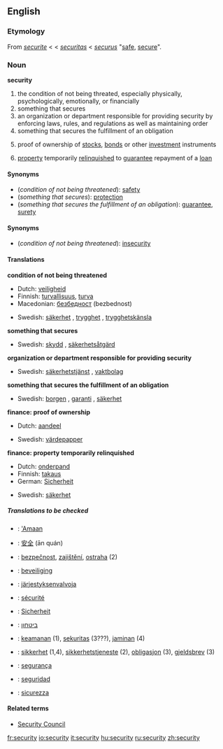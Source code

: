 ==English==

===Etymology===
From {{ME.}} ''[[securite]]'' < {{OF.}} < {{L.}} ''[[securitas]]'' < {{L.}} ''[[securus]]'' "[[safe]], [[secure]]".

===Noun===
'''security'''

#the condition of not being threated, especially physically, psychologically, emotionally, or financially
#something that secures
#an organization or department responsible for providing security by enforcing laws, rules, and regulations as well as maintaining order
#something that secures the fulfillment of an obligation 
#{{finance}} proof of ownership of [[stock]]s, [[bond]]s or other [[investment]] instruments
#{{finance}} [[property]] temporarily [[relinquish]]ed to [[guarantee]] repayment of a [[loan]]

====Synonyms====
*(''condition of not being threatened''): [[safety]]
*(''something that secures''): [[protection]]
*(''something that secures the fulfillment of an obligation''): [[guarantee]], [[surety]]

====Synonyms====
*(''condition of not being threatened''): [[insecurity]]

====Translations====
'''condition of not being threatened'''
{{top}}
*Dutch: [[veiligheid]] {{f}}
*Finnish: [[turvallisuus]], [[turva]]
*Macedonian: [[безбедност]] (bezbednost)
{{mid}}
*Swedish: [[säkerhet]] {{c}}, [[trygghet]] {{c}}, [[trygghetskänsla]] {{c}}
{{bottom}}

'''something that secures'''
{{top}}
{{mid}}
*Swedish: [[skydd]] {{n}}, [[säkerhetsåtgärd]] {{c}}
{{bottom}}

'''organization or department responsible for providing security'''
{{top}}
{{mid}}
*Swedish: [[säkerhetstjänst]] {{c}}, [[vaktbolag]] {{c}}
{{bottom}}

'''something that secures the fulfillment of an obligation'''
{{top}}
{{mid}}
*Swedish: [[borgen]] {{c}}, [[garanti]] {{c}}, [[säkerhet]] {{c}}
{{bottom}}

'''finance: proof of ownership'''
{{top}}
*Dutch: [[aandeel]] {{n}}
{{mid}}
*Swedish: [[värdepapper]] {{n}}
{{bottom}}

'''finance: property temporarily relinquished'''
{{top}}
*Dutch: [[onderpand]] {{n}}
*Finnish: [[takaus]]
*German: [[Sicherheit]] {{f}}
{{mid}}
*Swedish: [[säkerhet]] {{c}}
{{bottom}}

=====Translations to be checked=====
{{checktrans}}
*{{ttbc|Arabic}}: [['Amaan]] {{m}}
*{{ttbc|Chinese}}: [[安全]] (ān quán)
*{{ttbc|Czech}}: [[bezpečnost]], [[zajištění]], [[ostraha]] (2)
*{{ttbc|Dutch}}: [[beveiliging]] {{f}}
*{{ttbc|Finnish}}: [[järjestyksenvalvoja]]
*{{ttbc|French}}: [[sécurité]] {{f}}
*{{ttbc|German}}: [[Sicherheit]] {{f}}
*{{ttbc|Hebrew}}: [[ביטחון]] {{m}}
*{{ttbc|Indonesian}}: [[keamanan]] (1), [[sekuritas]] (3???), [[jaminan]] (4)
*{{ttbc|Norwegian}}: [[sikkerhet]] {{m}} (1,4), [[sikkerhetstjeneste]] {{m}} (2), [[obligasjon]] {{m}} (3), [[gjeldsbrev]] {{n}} (3)
*{{ttbc|Portuguese}}: [[segurança]] {{f}}
*{{ttbc|Spanish}}: [[seguridad]] {{f}}
*{{ttbc|Italian}}: [[sicurezza]] {{f}}

====Related terms====
*[[Security Council]]

[[fr:security]]
[[io:security]]
[[it:security]]
[[hu:security]]
[[ru:security]]
[[zh:security]]
